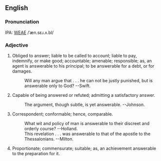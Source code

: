 ==English==
===Pronunciation===
IPA: [[WEAE]] /ˈæn.sɛɹ.ʌ.bl/

===Adjective===
# Obliged to answer; liable to be called to account; liable  to pay, indemnify, or make good; accountable; amenable; responsible; as, an agent is answerable to his principal; to be answerable for a debt, or for damages.
#:    Will any man argue that . . . he can not be justly punished, but is answerable only to God? --Swift.
# Capable of being answered or refuted; admitting a satisfactory answer.
#:    The argument, though subtle, is yet answerable. --Johnson.
# Correspondent; conformable; hence, comparable.
#:    What wit and policy of man is answerable to their discreet and orderly course? --Holland.
#:    This revelation . . . was answerable to that of the apostle to the Thessalonians. --Milton.
# Proportionate; commensurate; suitable; as, an achievement answerable to the preparation for it.
<!-- material copied from Webster's Revised Unabridged Dictionary (1913) -->